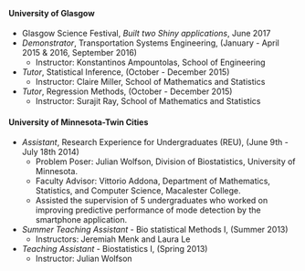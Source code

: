 <br />

#### <span style="color:dark blue"> **University of Glasgow** </span>

- Glasgow Science Festival, *Built two Shiny applications*, June 2017   
- *Demonstrator*, Transportation Systems Engineering, (January - April 2015 & 2016, September 2016)
    - Instructor:  Konstantinos Ampountolas, School of Engineering
- *Tutor*, Statistical Inference, (October - December 2015)
    - Instructor:  Claire Miller, School of Mathematics and Statistics 
- *Tutor*, Regression Methods, (October - December 2015)
    - Instructor:  Surajit Ray, School of Mathematics and Statistics
 

#### <span style="color:dark blue"> **University of Minnesota-Twin Cities** </span>

- *Assistant*, Research Experience for Undergraduates (REU), (June 9th - July 18th 2014)
    - Problem Poser: Julian Wolfson, Division of Biostatistics, University of Minnesota.
    - Faculty Advisor: Vittorio Addona, Department of Mathematics, Statistics, and Computer Science, Macalester College. 
    - Assisted the supervision of 5 undergraduates who worked on improving predictive performance of mode detection by the smartphone application.

- *Summer Teaching Assistant* - Bio statistical Methods I, (Summer 2013)
    - Instructors: Jeremiah Menk and Laura Le

- *Teaching Assistant* - Biostatistics I, (Spring 2013)
    - Instructor:  Julian Wolfson 
   